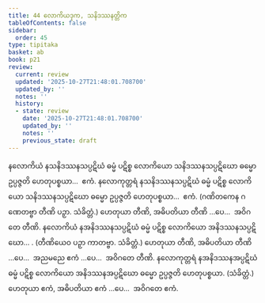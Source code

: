 ```yaml
---
title: 44 လောကိယဒုက, သနိဒဿနတ္တိက
tableOfContents: false
sidebar:
  order: 45
type: tipitaka
basket: ab
book: p21
review:
  current: review
  updated: '2025-10-27T21:48:01.708700'
  updated_by: ''
  notes: ''
  history:
  - state: review
    date: '2025-10-27T21:48:01.708700'
    updated_by: ''
    notes: ''
    previous_state: draft
---
```



<ReviewStatus review={frontmatter.review} showDetails={true} />

<HypothesisAnnotation frontmatter={frontmatter} />

<DynamicBreadcrumb />

<Division number="92" book="p21" e="ch" v="40" p="367">

<Paragraph number="235" book="p21">
နလောကိယံ နသနိဒဿနသပ္ပဋိဃံ ဓမ္မံ ပဋိစ္စ လောကိယော သနိဒဿနသပ္ပဋိဃော ဓမ္မော ဥပ္ပဇ္ဇတိ ဟေတုပစ္စယာ…  ဧကံ.
</Paragraph>

<Paragraph number="236" book="p21">
နလောကုတ္တရံ နသနိဒဿနသပ္ပဋိဃံ ဓမ္မံ ပဋိစ္စ လောကိယော သနိဒဿနသပ္ပဋိဃော ဓမ္မော ဥပ္ပဇ္ဇတိ ဟေတုပစ္စယာ…  ဧကံ.
</Paragraph>

<Paragraph number="237" book="p21">
(ဂဏိတကေန ဂဏေတဗ္ဗာ တီဏိ ပဉှာ. သံခိတ္တံ.) ဟေတုယာ တီဏိ, အဓိပတိယာ တီဏိ …ပေ…  အဝိဂတေ တီဏိ.
</Paragraph>

<Paragraph number="238" book="p21">
နလောကိယံ နအနိဒဿနသပ္ပဋိဃံ ဓမ္မံ ပဋိစ္စ လောကိယော အနိဒဿနသပ္ပဋိဃော… . (တီဏိယေဝ ပဉှာ ကာတဗ္ဗာ. သံခိတ္တံ.) ဟေတုယာ တီဏိ, အဓိပတိယာ တီဏိ …ပေ…  အညမညေ ဧကံ …ပေ…  အဝိဂတေ တီဏိ.
</Paragraph>

<Paragraph number="239" book="p21">
နလောကုတ္တရံ နအနိဒဿနအပ္ပဋိဃံ ဓမ္မံ ပဋိစ္စ လောကိယော အနိဒဿနအပ္ပဋိဃော ဓမ္မော ဥပ္ပဇ္ဇတိ ဟေတုပစ္စယာ. (သံခိတ္တံ.) ဟေတုယာ ဧကံ, အဓိပတိယာ ဧကံ …ပေ…  အဝိဂတေ ဧကံ.
</Paragraph>
</Division>